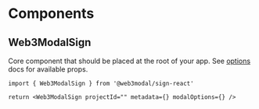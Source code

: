 # Components

## Web3ModalSign

Core component that should be placed at the root of your app. See [options](./options) docs for available props.

```tsx
import { Web3ModalSign } from '@web3modal/sign-react'

return <Web3ModalSign projectId="" metadata={} modalOptions={} />
```
